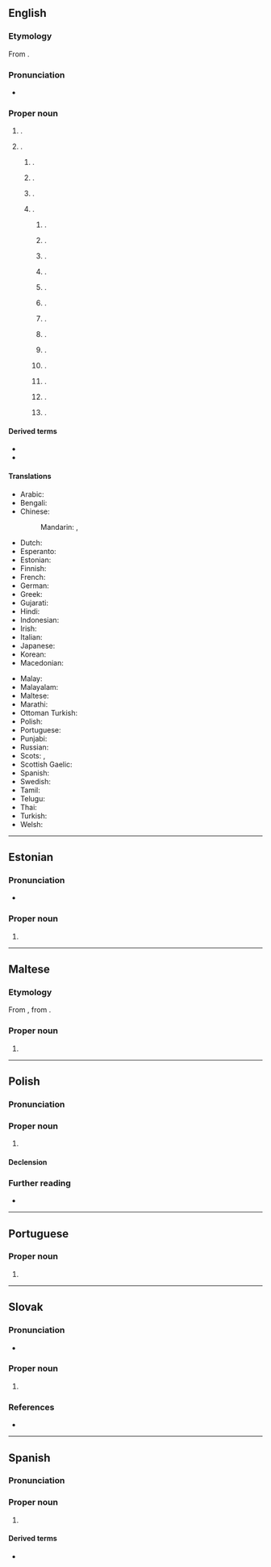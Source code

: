 ==English==
{{wp}}
{{swp|Belfast (disambiguation)}}

===Etymology===
From {{der|en|ga|Béal Feirste|lit=mouth of the {{w|River Farset}}}}.

===Pronunciation===
* {{a|UK}} {{IPA|en|/ˈbɛl.fæst/|/ˈbɛl.fɑːst/}}

===Proper noun===
{{en-prop}}

# {{place|en|The <<capital>> and largest <<city>> of <<p/Northern Ireland>>}}.
# {{place|en|place named for either the city in Northern Ireland or another place also named as such}}.
## {{place|en|suburb|of|city/Christchurch|c/New Zealand}}.
## {{place|en|town|p/Mpumalanga|c/South Africa}}.
## {{place|en|community|p/Prince Edward Island|c/Canada}}.
## {{place|en|locale|c/US}}.
### {{place|en|city|s/Maine}}.
### {{place|en|town|s/New York}}.
### {{place|en|township|county/Fulton County|s/Pennsylvania}}.
### {{place|en|CDP|county/Northampton County|s/Pennsylvania}}.
### {{place|en|township|s/Minnesota}}.
### {{place|en|unincorporated community|s/California|;|named for the city in Maine}}.
### {{place|en|unincorporated community|s/Georgia}}.
### {{place|en|unincorporated community|s/Missouri}}.
### {{place|en|unincorporated community|county/Clermont County|s/Ohio}}.
### {{place|en|unincorporated community|county/Highland County|s/Ohio}}.
### {{place|en|unincorporated community|s/Tennessee}}.
### {{place|en|ghost town|s/Nebraska}}.
### {{place|en|ghost town|county/Licking County|s/Ohio}}.

====Derived terms====
* {{l|en|Belfast confetti}}
* {{l|en|Belfast sink}}

====Translations====
{{trans-top|capital of Northern Ireland}}
* Arabic: {{t|ar|بِلْفَاسْت|m}}
* Bengali: {{t|bn|বেলফাস্ট}}
* Chinese:
*: Mandarin: {{t+|cmn|貝爾法斯特|sc=Hani}}, {{t+|cmn|贝尔法斯特|tr=Bèi'ěrfǎsītè|sc=Hani}}
* Dutch: {{t|nl|Belfast}}
* Esperanto: {{t|eo|Belfasto}}
* Estonian: {{t|et|Belfast}}
* Finnish: {{t+|fi|Belfast}}
* French: {{t+|fr|Belfast|m}}
* German: {{t+|de|Belfast|n}}
* Greek: {{t|el|Μπέλφαστ|m}}
* Gujarati: {{t|gu| બેલ્ફાસ્ટ}}
* Hindi: {{t|hi|बेलफ़ास्ट}}
* Indonesian: {{t|id|Belfast}}
* Irish: {{t|ga|Béal Feirste|m}}
* Italian: {{t|it|Belfast|f}}
* Japanese: {{t|ja|ベルファスト|tr=Berufasuto}}
* Korean: {{t+|ko|^벨파스트}}
* Macedonian: {{t|mk|Белфаст|m}}
{{trans-mid}}
* Malay: {{t|ms|Belfast}}
* Malayalam: {{t|ml|ബെൽഫാസ്റ്റ്}}
* Maltese: {{t|mt|Belfast}}
* Marathi: {{t|mr|बेल्फास्ट|n}}
* Ottoman Turkish: {{t|ota|بلفاست|tr=Belfast}}
* Polish: {{t+|pl|Belfast|m}}
* Portuguese: {{t+|pt|Belfast}}
* Punjabi: {{t|pa|ਬੈਲਫਾਸਟ}}
* Russian: {{t+|ru|Бе́лфаст|m}}
* Scots: {{t|sco|Bilfawst}}, {{t|sco|Bilfaust}}
* Scottish Gaelic: {{t|gd|Beul Feirsde}}
* Spanish: {{t+|es|Belfast}}
* Swedish: {{t+|sv|Belfast}}
* Tamil: {{t|ta|பெல்ஃபாஸ்ட்}}
* Telugu: {{t|te|బెల్ఫాస్ట్}}
* Thai: {{t|th|เบลฟาสต์}}
* Turkish: {{t|tr|Belfast}}
* Welsh: {{t|cy|Belffast|m}}
{{trans-bottom}}

----

==Estonian==

===Pronunciation===
* {{et-IPA}}

===Proper noun===
{{head|et|proper noun}}

# {{place|et|capital city|p/Northern Ireland|t1=Belfast}}

----

==Maltese==

===Etymology===
From {{der|mt|en|Belfast}}, from {{der|mt|ga|-}}.

===Proper noun===
{{head|mt|proper noun|g=m}}

# {{place|mt|capital city|p/Northern Ireland|t1=Belfast}}

----

==Polish==
{{wp|lang=pl}}

===Pronunciation===
{{pl-p|a=Pl-Belfast.ogg}}

===Proper noun===
{{head|pl|proper noun|g=m}}

# {{place|pl|capital city|p/Northern Ireland|t1=Belfast}}

====Declension====
{{pl-decl-noun-m-in|tantum=s}}

===Further reading===
* {{R:PWN}}

----

==Portuguese==

===Proper noun===
{{pt-proper noun|f}}

# {{place|pt|capital city|p/Northern Ireland|t1=Belfast}}

----

==Slovak==
{{wp|lang=sk}}

===Pronunciation===
* {{sk-IPA}}

===Proper noun===
{{sk-proper noun|m|gen=Belfastu|decl=dub}}

# {{place|sk|capital|p/Northern Ireland|t=Belfast}}

===References===
* {{R:SDK}}

----

==Spanish==
{{wikipedia|lang=es}}

===Pronunciation===
{{es-IPA}}

===Proper noun===
{{es-proper noun}}

# {{place|es|capital city|p/Northern Ireland|t1=Belfast}}

====Derived terms====
* {{l|es|belfastiano||Belfastian}} {{q|Demonym}}